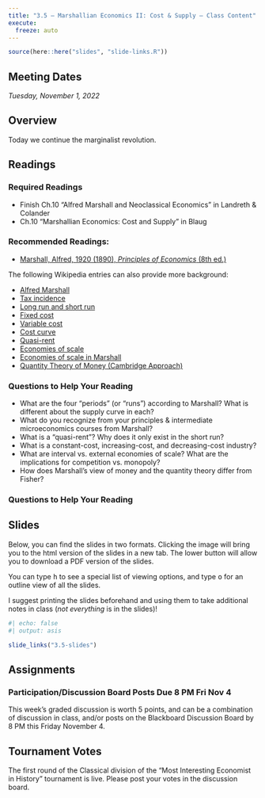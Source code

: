 ```yaml
---
title: "3.5 — Marshallian Economics II: Cost & Supply — Class Content"
execute:
  freeze: auto
---
```


```r
source(here::here("slides", "slide-links.R"))
```

::: {.callout-note appearance="minimal"}
# Meeting Dates

*Tuesday, November 1, 2022*
:::


## <i class="fas fa-info-circle fa-lg"></i> Overview

Today we continue the marginalist revolution.

## <i class="fas fa-book-reader fa-lg"></i> Readings

### Required Readings

- <i class="fas fas fa-book"></i> Finish Ch.10 "Alfred Marshall and Neoclassical Economics" in Landreth & Colander
- <i class="fas fas fa-book"></i> Ch.10 "Marshallian Economics: Cost and Supply" in Blaug

### Recommended Readings:

- [<i class="fas fas fa-book"></i> Marshall, Alfred, 1920 (1890), *Principles of Economics* (8th ed.)](https://www.econlib.org/library/Marshall/marP.html)

The following Wikipedia entries can also provide more background:

- [<i class="fab fa-wikipedia-w"></i> Alfred Marshall](https://en.wikipedia.org/wiki/Alfred_Marshall)
- [<i class="fab fa-wikipedia-w"></i> Tax incidence](https://en.wikipedia.org/wiki/Tax_incidence)
- [<i class="fab fa-wikipedia-w"></i> Long run and short run](https://en.wikipedia.org/wiki/Long_run_and_short_run)
- [<i class="fab fa-wikipedia-w"></i> Fixed cost](https://en.wikipedia.org/wiki/Fixed_cost)
- [<i class="fab fa-wikipedia-w"></i> Variable cost](https://en.wikipedia.org/wiki/Variable_cost)
- [<i class="fab fa-wikipedia-w"></i> Cost curve](https://en.wikipedia.org/wiki/Cost_curve)
- [<i class="fab fa-wikipedia-w"></i> Quasi-rent](https://en.wikipedia.org/wiki/Quasi-rent)
- [<i class="fab fa-wikipedia-w"></i> Economies of scale](https://en.wikipedia.org/wiki/Economies_of_scale)
- [<i class="fab fa-wikipedia-w"></i> Economies of scale in Marshall](https://en.wikipedia.org/wiki/Economies_of_scale#Economies_of_scale_in_Marshall)
- [<i class="fab fa-wikipedia-w"></i> Quantity Theory of Money (Cambridge Approach)](https://en.wikipedia.org/wiki/Quantity_theory_of_money#Cambridge_approach)

### Questions to Help Your Reading

- What are the four “periods” (or “runs”) according to Marshall? What is different about the supply curve in each?
- What do you recognize from your principles & intermediate microeconomics courses from Marshall?
- What is a “quasi-rent”? Why does it only exist in the short run?
- What is a constant-cost, increasing-cost, and decreasing-cost industry?
- What are interval vs. external economies of scale? What are the implications for competition vs. monopoly?
- How does Marshall’s view of money and the quantity theory differ from Fisher?

### Questions to Help Your Reading

## <i class="fas fa-chalkboard-teacher"></i> Slides

Below, you can find the slides in two formats. Clicking the image will bring you to the html version of the slides in a new tab. The lower button will allow you to download a PDF version of the slides.

::: callout-tip
You can type <kbd>h</kbd> to see a special list of viewing options, and type <kbd>o</kbd> for an outline view of all the slides.
:::

I suggest printing the slides beforehand and using them to take additional notes in class (*not everything* is in the slides)!

```r
#| echo: false
#| output: asis

slide_links("3.5-slides")
```

## <i class="fas fa-laptop-code"></i> Assignments

### Participation/Discussion Board Posts Due 8 PM Fri Nov 4

This week's graded discussion is worth 5 points, and can be a combination of discussion in class, and/or posts on the Blackboard Discussion Board by 8 PM this Friday November 4.

## Tournament Votes

The first round of the Classical division of the "Most Interesting Economist in History" tournament is live. Please post your votes in the discussion board.
